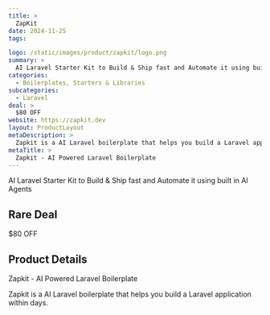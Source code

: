 ```yaml
---
title: >
  ZapKit
date: 2024-11-25
tags:

logo: /static/images/product/zapkit/logo.png
summary: >
  AI Laravel Starter Kit to Build & Ship fast and Automate it using built in AI Agents
categories:
  - Boilerplates, Starters & Libraries
subcategories:
  - Laravel
deal: >
  $80 OFF
website: https://zapkit.dev
layout: ProductLayout
metaDescription: >
  Zapkit is a AI Laravel boilerplate that helps you build a Laravel application within days.
metaTitle: >
  Zapkit - AI Powered Laravel Boilerplate
---
```

AI Laravel Starter Kit to Build & Ship fast and Automate it using built in AI Agents

## Rare Deal

$80 OFF

## Product Details
Zapkit - AI Powered Laravel Boilerplate

Zapkit is a AI Laravel boilerplate that helps you build a Laravel application within days.
